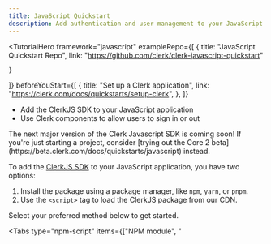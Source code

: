 ```yaml
---
title: JavaScript Quickstart
description: Add authentication and user management to your JavaScript app with Clerk.
---
```


<TutorialHero
  framework="javascript"
  exampleRepo={[
    {
      title: "JavaScript Quickstart Repo",
      link: "https://github.com/clerk/clerk-javascript-quickstart"

    }
  ]}
  beforeYouStart={[
    {
      title: "Set up a Clerk application",
      link: "https://clerk.com/docs/quickstarts/setup-clerk",
    },
  ]}
>

- Add the ClerkJS SDK to your JavaScript application
- Use Clerk components to allow users to sign in or out

</TutorialHero>

<Callout type='info' emoji='💡'>
  The next major version of the Clerk Javascript SDK is coming soon! If you're just starting a project, consider [trying out the Core 2 beta](https://beta.clerk.com/docs/quickstarts/javascript) instead.
</Callout>

To add the [ClerkJS SDK](/docs/references/javascript/overview) to your JavaScript application, you have two options:

1. Install the package using a package manager, like `npm`, `yarn`, or `pnpm`.
2. Use the `<script>` tag to load the ClerkJS package from our CDN.

Select your preferred method below to get started.

<Tabs type="npm-script" items={["NPM module", "<script>"]}>
  {/* NPM module tab */}
  <Tab>
    <Steps>
      ### Set up a JavaScript application using Vite

      To install the ClerkJS SDK, you will need to use a bundler like [Vite](https://vitejs.dev/) or [Webpack](https://webpack.js.org/) to use this method.

      For the sake of this guide, scaffold your new JavaScript application using [Vite](https://vitejs.dev/guide/#scaffolding-your-first-vite-project). From the prompts, choose the **Vanilla** framework, and then choose the **JavaScript** variant.

      <CodeBlockTabs type="installer" options={["npm", "yarn", "pnpm"]}>
        ```bash filename="terminal"
        npm create vite@latest clerk-javascript
        cd clerk-javascript
        npm install
        npm run dev
        ```

        ```bash filename="terminal"
        yarn create vite clerk-javascript
        cd clerk-javascript
        yarn install
        yarn dev
        ```

        ```bash filename="terminal"
        pnpm create vite clerk-javascript
        cd clerk-javascript
        pnpm install
        pnpm dev
        ```
      </CodeBlockTabs>

      ### Install `@clerk/clerk-js`

      At the root of your project, install the ClerkJS package using your package manager of choice:

      <CodeBlockTabs type="installer" options={["npm", "yarn", "pnpm"]}>
        ```bash filename="terminal"
        npm install @clerk/clerk-js
        ```

        ```bash filename="terminal"
        yarn add @clerk/clerk-js
        ```

        ```bash filename="terminal"
        pnpm add @clerk/clerk-js
        ```
      </CodeBlockTabs>

      ### Set environment variables

      It's recommended to use environment variables to store your Clerk **Publishable Key**. A common way to use environment variables in a JavaScript project is by putting the values in an `.env` file and then loading them into your application using a package like [`dotenv`](https://www.npmjs.com/package/dotenv). However, when using Vite, environment variables stored in an `.env` file at the project root are automatically exposed through the [`import.meta.env` object](https://vitejs.dev/guide/env-and-mode.html#env-variables).

      1. Create an `.env` file at the root of your project, and add your Clerk **Publishable Key**. If you're signed into Clerk, the `.env` snippet below will contain your key. Otherwise, you can copy it from the Clerk Dashboard by navigating to the [**API Keys**](https://dashboard.clerk.com/last-active?path=api-keys) page.

        <InjectKeys>
          ```env filename=".env"
          VITE_CLERK_PUBLISHABLE_KEY={{pub_key}}
          ```
        </InjectKeys>

      2. In your `main.js` file, import the publishable key using Vite's `import.meta.env` object.

      ```js filename="main.js"
      const clerkPubKey = import.meta.env.VITE_CLERK_PUBLISHABLE_KEY;
      ```

      ### Initialize ClerkJS

      To initialize the ClerkJS SDK, import the `Clerk` class and instantiate it with your **Publishable Key**. Then, call the `load()` method to initialize ClerkJS.

      ```js filename="main.js"
      import Clerk from "@clerk/clerk-js";

      const clerkPubKey = import.meta.env.VITE_CLERK_PUBLISHABLE_KEY;

      const clerk = new Clerk(clerkPubKey);
      await clerk.load({
        // Set load options here
      });
      ```

      <Callout type="info">
        Calling the `load()` method initializes ClerkJS. For more information on the `load()` method and what options you can pass to it, check out the [reference documentation](/docs/references/javascript/clerk/clerk#load).
      </Callout>

      ### Allow users to sign in and out

      Clerk's [prebuilt components](/docs/components/overview) are the easiest way to add authentication and user management to your application. They come styled out of the box and are customizable to fit your application's design.

      To get started, you will use:

      - [`<SignIn />`](/docs/components/authentication/sign-in): renders a user interface for signing in.
      - [`<UserButton />`](/docs/components/user/user-button): shows the avatar from the account the user is signed in with. When clicked, it opens a dropdown menu with options to sign out.

      Your `main.js` file should look something like this:

      ```js filename="main.js"
      import Clerk from "@clerk/clerk-js";

      const clerkPubKey = import.meta.env.VITE_CLERK_PUBLISHABLE_KEY;

      const clerk = new Clerk(clerkPubKey);
      await clerk.load();

      if (clerk.user) {
        document.getElementById("app").innerHTML = `
          <div id="user-button"></div>
        `;

        const userButtonDiv =
          document.getElementById("user-button");

        clerk.mountUserButton(userButtonDiv);
      } else {
        document.getElementById("app").innerHTML = `
          <div id="sign-in"></div>
        `;

        const signInDiv =
          document.getElementById("sign-in");

        clerk.mountSignIn(signInDiv);
      }
      ```

      And your `index.html` file should look something like this:

      ```html filename="index.html"
      <!doctype html>
      <html lang="en">
        <head>
          <meta charset="UTF-8" />
          <link rel="icon" type="image/svg+xml" href="/vite.svg" />
          <meta name="viewport" content="width=device-width, initial-scale=1.0" />
          <title>Vite App</title>
        </head>
        <body>
          <div id="app"></div>
          <script type="module" src="/main.js"></script>
        </body>
      </html>
      ```
    </Steps>
  </Tab>

  {/* <script> tag tab */}
  <Tab>
    <Steps>
      ### Add the ClerkJS package using a `<script>` tag

      This `<script>` tag will load the ClerkJS package from our CDN and initialize it with your Clerk **Publishable Key** and **Frontend API URL**. It should be placed before any other `<script>` tags that use ClerkJS.

      1. Navigate to the [Clerk Dashboard](https://dashboard.clerk.com/last-active?path=api-keys) and select your application.
      2. In the navigation sidebar, select **API Keys**.
      3. In the **Quick Copy** section, select **JavaScript** from the dropdown menu.
      4. Copy the `<script>` tag and paste it into your HTML file.

      It should look something like this:

      <InjectKeys>

      ```html filename="index.html"
      <script
        async
        crossorigin="anonymous"
        data-clerk-publishable-key="{{pub_key}}"
        src="https://{{fapi_url}}/npm/@clerk/clerk-js@latest/dist/clerk.browser.js"
        type="text/javascript"
      ></script>
      ```

      </InjectKeys>

      In the `<script>` tag, the `onload` attribute is used to call the `load()` method when the ClerkJS package is loaded. This is necessary to initialize ClerkJS. For more information on the `load()` method and what options you can pass to it, check out the [reference documentation](/docs/references/javascript/clerk/clerk#load).

      ### Listen for the `load` event

      After the ClerkJS package is loaded, you can listen for the `load` event to ensure that ClerkJS is ready to use.

      Below the `<script>` tag that initializes ClerkJS, add another `<script>` tag to listen for the `load` event:

      ```html filename="index.html"
      <script>
        window.addEventListener("load", async function () {
          await Clerk.load();

          console.log("ClerkJS is loaded");
        });
      </script>
      ```

      ### Allow users to sign in or out

      Clerk's [prebuilt components](/docs/components/overview) are the easiest way to add authentication and user management to your application. They come styled out of the box and are customizable to fit your application's design.

      To get started, you will use:

      - [`<SignIn />`](/docs/components/authentication/sign-in): renders a user interface for signing in.
      - [`<UserButton />`](/docs/components/user/user-button): shows the avatar from the account the user is signed in with. When clicked, it opens a dropdown menu with options to sign out.

      <InjectKeys>

      ```html filename="index.html"
      <div id="app"></div>

      <!-- Initialize Clerk with your
      Clerk Publishable key and Frontend API URL -->
      <script
        async
        crossorigin="anonymous"
        data-clerk-publishable-key="{{pub_key}}"
        src="https://{{fapi_url}}/npm/@clerk/clerk-js@latest/dist/clerk.browser.js"
        type="text/javascript"
      ></script>

      <script>
        window.addEventListener("load", async function () {
          await Clerk.load();

          if (Clerk.user) {
            document.getElementById("app").innerHTML = `
              <div id="user-button"></div>
            `;

            const userButtonDiv = document.getElementById("user-button");

            Clerk.mountUserButton(userButtonDiv);
          } else {
            document.getElementById("app").innerHTML = `
              <div id="sign-in"></div>
            `;

            const signInDiv = document.getElementById("sign-in");

            Clerk.mountSignIn(signInDiv);
          }
        });
      </script>
      ```

      </InjectKeys>
    </Steps>
  </Tab>
</Tabs>

### More resouces

<div className="container mx-auto my-4">
  <div className="grid grid-cols-1 gap-6 md:grid-cols-2">
    <Cards title="Clerk Class Reference" description="Learn more about the Clerk class and how to use it." link="/docs/references/javascript/clerk/clerk" cta="Learn More" />

    <Cards title="Authentication Components" description="Learn more about all our authentication components." link="/docs/references/javascript/clerk/clerk#components" cta="Learn More" />

    <Cards title="Customization & Localization" description="Learn how to customize and localize the Clerk components." link="/docs/components/customization/overview" cta="Learn More" />
  </div>
</div>
